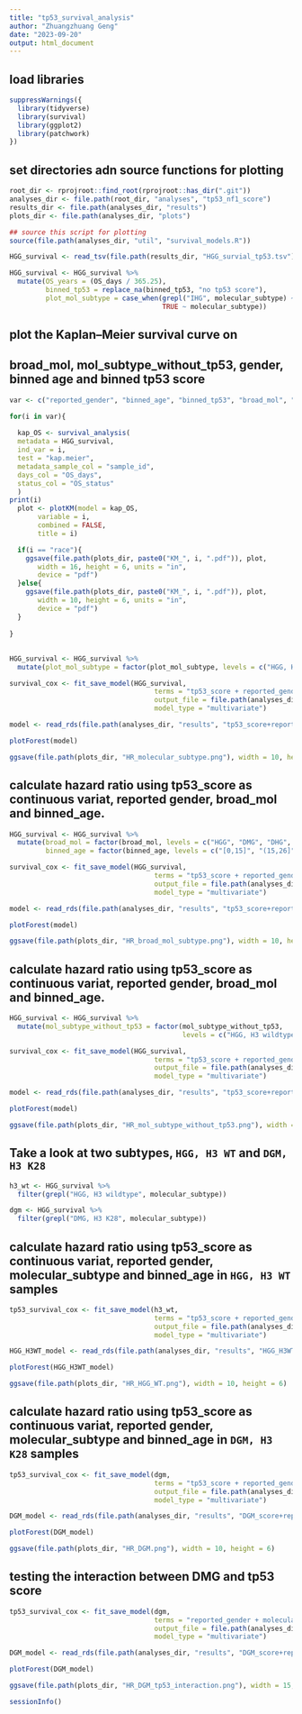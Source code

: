 ```yaml
---
title: "tp53_survival_analysis"
author: "Zhuangzhuang Geng"
date: "2023-09-20"
output: html_document
---
```



## load libraries

```r
suppressWarnings({
  library(tidyverse)
  library(survival)
  library(ggplot2)
  library(patchwork)
})
```

## set directories adn source functions for plotting 

```r
root_dir <- rprojroot::find_root(rprojroot::has_dir(".git"))
analyses_dir <- file.path(root_dir, "analyses", "tp53_nf1_score")
results_dir <- file.path(analyses_dir, "results")
plots_dir <- file.path(analyses_dir, "plots")

## source this script for plotting
source(file.path(analyses_dir, "util", "survival_models.R"))
```

```r
HGG_survival <- read_tsv(file.path(results_dir, "HGG_survial_tp53.tsv"))

HGG_survival <- HGG_survival %>%
  mutate(OS_years = (OS_days / 365.25), 
         binned_tp53 = replace_na(binned_tp53, "no tp53 score"), 
         plot_mol_subtype = case_when(grepl("IHG", molecular_subtype) ~ "IHG", 
                                      TRUE ~ molecular_subtype))

```

## plot the Kaplan–Meier survival curve on 
## broad_mol, mol_subtype_without_tp53, gender, binned age and binned tp53 score

```r
var <- c("reported_gender", "binned_age", "binned_tp53", "broad_mol", "mol_subtype_without_tp53", "race")

for(i in var){
  
  kap_OS <- survival_analysis(
  metadata = HGG_survival, 
  ind_var = i,
  test = "kap.meier",
  metadata_sample_col = "sample_id",
  days_col = "OS_days",
  status_col = "OS_status"
  )
print(i)
  plot <- plotKM(model = kap_OS, 
       variable = i, 
       combined = FALSE, 
       title = i)

  if(i == "race"){
    ggsave(file.path(plots_dir, paste0("KM_", i, ".pdf")), plot, 
       width = 16, height = 6, units = "in", 
       device = "pdf")
  }else{
    ggsave(file.path(plots_dir, paste0("KM_", i, ".pdf")), plot, 
       width = 10, height = 6, units = "in", 
       device = "pdf")
  }
  
}

```

##

```r

HGG_survival <- HGG_survival %>% 
  mutate(plot_mol_subtype = factor(plot_mol_subtype, levels = c("HGG, H3 wildtype", "HGG, H3 wildtype, TP53", "HGG, IDH", "HGG, IDH, TP53", "HGG, To be classified", "DMG, H3 K28", "DMG, H3 K28, TP53", "DHG, H3 G35, TP53", "IHG", "PXA")))

survival_cox <- fit_save_model(HGG_survival, 
                                    terms = "tp53_score + reported_gender + plot_mol_subtype + binned_age", 
                                    output_file = file.path(analyses_dir, "results", "tp53_score+reported_gender+mol_subtype+binned_age.RDS"), 
                                    model_type = "multivariate")

model <- read_rds(file.path(analyses_dir, "results", "tp53_score+reported_gender+mol_subtype+binned_age.RDS"))

plotForest(model)

```

```r

ggsave(file.path(plots_dir, "HR_molecular_subtype.png"), width = 10, height = 6)

```

## calculate hazard ratio using tp53_score as continuous variat, reported gender, broad_mol and binned_age.

```r
HGG_survival <- HGG_survival %>% 
  mutate(broad_mol = factor(broad_mol, levels = c("HGG", "DMG", "DHG",  "IHG", "PXA")), 
         binned_age = factor(binned_age, levels = c("[0,15]", "(15,26]", "(26,40]", "not reported")))

survival_cox <- fit_save_model(HGG_survival, 
                                    terms = "tp53_score + reported_gender + broad_mol + binned_age", 
                                    output_file = file.path(analyses_dir, "results", "tp53_score+reported_gender+broad_mol+binned_age.RDS"), 
                                    model_type = "multivariate")

model <- read_rds(file.path(analyses_dir, "results", "tp53_score+reported_gender+broad_mol+binned_age.RDS"))

plotForest(model)

```

```r

ggsave(file.path(plots_dir, "HR_broad_mol_subtype.png"), width = 10, height = 6)

```

## calculate hazard ratio using tp53_score as continuous variat, reported gender, broad_mol and binned_age.

```r
HGG_survival <- HGG_survival %>% 
  mutate(mol_subtype_without_tp53 = factor(mol_subtype_without_tp53, 
                                           levels = c("HGG, H3 wildtype", "DMG, H3 K28", "DHG, H3 G35", "HGG, To be classified", "HGG, IDH", "IHG", "PXA")))

survival_cox <- fit_save_model(HGG_survival, 
                                    terms = "tp53_score + reported_gender + mol_subtype_without_tp53 + binned_age", 
                                    output_file = file.path(analyses_dir, "results", "tp53_score+reported_gender+mol_subtype_without_tp53+binned_age.RDS"), 
                                    model_type = "multivariate")

model <- read_rds(file.path(analyses_dir, "results", "tp53_score+reported_gender+mol_subtype_without_tp53+binned_age.RDS"))

plotForest(model)

```

```r

ggsave(file.path(plots_dir, "HR_mol_subtype_without_tp53.png"), width = 10, height = 6)

```


## Take a look at two subtypes, `HGG, H3 WT` and `DGM, H3 K28`

```r
h3_wt <- HGG_survival %>% 
  filter(grepl("HGG, H3 wildtype", molecular_subtype))

dgm <- HGG_survival %>%
  filter(grepl("DMG, H3 K28", molecular_subtype))

```

## calculate hazard ratio using tp53_score as continuous variat, reported gender, molecular_subtype and binned_age in `HGG, H3 WT` samples

```r

tp53_survival_cox <- fit_save_model(h3_wt, 
                                    terms = "tp53_score + reported_gender + molecular_subtype + binned_age", 
                                    output_file = file.path(analyses_dir, "results", "HGG_H3WT_score+reported_gender+molecular_subtype+binned_age.RDS"), 
                                    model_type = "multivariate")

HGG_H3WT_model <- read_rds(file.path(analyses_dir, "results", "HGG_H3WT_score+reported_gender+molecular_subtype+binned_age.RDS"))

plotForest(HGG_H3WT_model)

```

```r

ggsave(file.path(plots_dir, "HR_HGG_WT.png"), width = 10, height = 6)

```


## calculate hazard ratio using tp53_score as continuous variat, reported gender, molecular_subtype and binned_age in `DGM, H3 K28` samples

```r

tp53_survival_cox <- fit_save_model(dgm, 
                                    terms = "tp53_score + reported_gender + molecular_subtype + binned_age", 
                                    output_file = file.path(analyses_dir, "results", "DGM_score+reported_gender+molecular_subtype+binned_age.RDS"), 
                                    model_type = "multivariate")

DGM_model <- read_rds(file.path(analyses_dir, "results", "DGM_score+reported_gender+molecular_subtype+binned_age.RDS"))

plotForest(DGM_model)

```

```r

ggsave(file.path(plots_dir, "HR_DGM.png"), width = 10, height = 6)

```


## testing the interaction between DMG and tp53 score

```r
tp53_survival_cox <- fit_save_model(dgm, 
                                    terms = "reported_gender + molecular_subtype * tp53_score + binned_age", 
                                    output_file = file.path(analyses_dir, "results", "DGM_score+reported_gender+molecular_subtype*tp53+binned_age.RDS"), 
                                    model_type = "multivariate")

DGM_model <- read_rds(file.path(analyses_dir, "results", "DGM_score+reported_gender+molecular_subtype*tp53+binned_age.RDS"))

plotForest(DGM_model)

```


```r

ggsave(file.path(plots_dir, "HR_DGM_tp53_interaction.png"), width = 15, height = 6)

```

```r
sessionInfo()

```